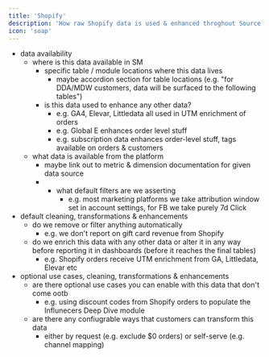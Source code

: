 ```yaml
---
title: 'Shopify'
description: 'How raw Shopify data is used & enhanced throghout Source Medium'
icon: 'soap'
---
```


- data availability
    - where is this data available in SM
        - specific table / module locations where this data lives
            - maybe accordion section for table locations (e.g. "for DDA/MDW customers, data will be surfaced to the following tables")
        - is this data used to enhance any other data?
            - e.g. GA4, Elevar, Littledata all used in UTM enrichment of orders
            - e.g. Global E enhances order level stuff
            - e.g. subscription data enhances order-level stuff, tags available on orders & customers
    - what data is available from the platform
        - maybe link out to metric & dimension documentation for given data source
        - + what default filters are we asserting
            - e.g. most marketing platforms we take attribution window set in account settings, for FB we take purely 7d Click
- default cleaning, transformations & enhancements
    - do we remove or filter anything automatically
        - e.g. we don't report on gift card revenue from Shopify
    - do we enrich this data with any other data or alter it in any way before reporting it in dashboards (before it reaches the final tables)
        - e.g. Shopify orders receive UTM enrichment from GA, Littledata, Elevar etc
- optional use cases, cleaning, transformations & enhancements
    - are there optional use cases you can enable with this data that don't come ootb
        - e.g. using discount codes from Shopify orders to populate the Influnecers Deep Dive module
    - are there any confiugrable ways that customers can transform this data
        - either by request (e.g. exclude $0 orders) or self-serve (e.g. channel mapping)